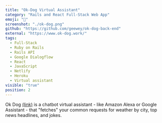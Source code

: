 ```yaml
---
title: "Ok-Dog Virtual Assistant"
category: "Rails and React Full-Stack Web App"
emoji: "🦴"
screenshot: "./ok-dog.png"
github: "https://github.com/geewey/ok-dog-back-end"
external: "https://www.ok-dog.work/"
tags:
  - Full-Stack
  - Ruby on Rails
  - Rails API
  - Google Dialogflow
  - React
  - JavaScript
  - Netlify
  - Heroku
  - Virtual assistant
visible: "true"
position: 2
---
```


Ok Dog <a href="https://www.ok-dog.work/" target="_blank" rel="nofollow noopener noreferrer" aria-label="External Link">(link)</a> is a chatbot virtual assistant - like Amazon Alexa or Google Assistant - that "fetches" your common requests for weather by city, top news headlines, and jokes.